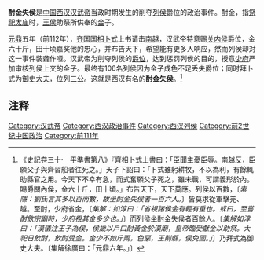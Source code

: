 '''酎金失侯'''是[[中国|中国]][[西汉|西汉]][[汉武帝|汉武帝]]当政时期发生的削夺[[列侯|列侯]]爵位的政治事件。酎金，指[[祭祀|祭祀]][[太庙|太庙]]时，[[王侯|王侯]]助祭所供奉的[[金|金]]子。

[[元鼎|元鼎]]五年（前112年），[[齐国_(汉朝)|齐国]][[国相|国相]][[卜式|卜式]]上书请击[[南越国|南越]]，汉武帝特意赐[[关内侯|关内侯]]爵位，金六十斤，田十顷嘉奖他的忠心，并布告天下，希望能有更多人响应，然而列侯却对这一事件装聋作哑。汉武帝为削夺列侯的[[爵位|爵位]]，达到惩罚列侯的目的，授意[[少府|少府]]严加审核列侯上交的金子。最终有106名列侯因为金子成色不足丢失爵位；同时拜卜式为[[御史大夫|御史大夫]]，位列[[三公|三公]]。这就是西汉有名的'''酎金失侯'''。<ref>《史記卷三十·　平準書第八》『齊相卜式上書曰：「臣聞主憂臣辱。南越反，臣願父子與齊習船者往死之。」天子下詔曰：「卜式雖躬耕牧，不以為利，有餘輒助縣官之用。今天下不幸有急，而式奮願父子死之，雖未戰，可謂義形於內。賜爵關內侯，金六十斤，田十頃。」布告天下，天下莫應。列侯以百數，〔''索隱：劉氏言其多以百而數，故坐酎金失侯者一百六人。''〕皆莫求從軍擊羌、越。至酎，少府省金，〔''集解：如淳曰：「省視諸侯金有輕有重也。或曰，至嘗酎飲宗廟時，少府視其金多少也。」''〕而列侯坐酎金失侯者百餘人。〔''集解如淳曰：「漢儀注王子為侯，侯歲以戶口酎黃金於漢廟，皇帝臨受獻金以助祭。大祀日飲酎，飲酎受金。金少不如斤兩，色惡，王削縣，侯免國。」''〕乃拜式為御史大夫。〔集解徐廣曰：「元鼎六年。」〕
</ref>

==注释==

{{Reflist}}

{{China-hist-stub}}
[[Category:汉武帝|Category:汉武帝]]
[[Category:西汉政治事件|Category:西汉政治事件]]
[[Category:西汉列侯|Category:西汉列侯]]
[[Category:前2世纪中国政治|Category:前2世纪中国政治]]
[[Category:前111年|Category:前111年]]